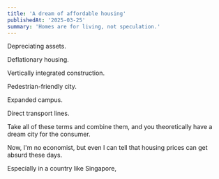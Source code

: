 ```yaml
---
title: 'A dream of affordable housing'
publishedAt: '2025-03-25'
summary: 'Homes are for living, not speculation.'
---
```


Depreciating assets.

Deflationary housing.

Vertically integrated construction.

Pedestrian-friendly city.

Expanded campus.

Direct transport lines.

Take all of these terms and combine them, and you theoretically have a dream city for the consumer.

Now, I'm no economist, but even I can tell that housing prices can get absurd these days.

Especially in a country like Singapore, 